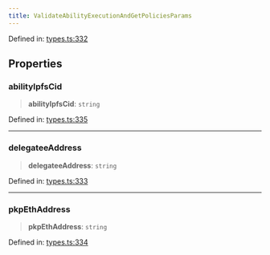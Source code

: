 ```yaml
---
title: ValidateAbilityExecutionAndGetPoliciesParams
---
```


Defined in: [types.ts:332](https://github.com/LIT-Protocol/Vincent/blob/5462864f5b471985671134e594d93faefcbfeb7e/packages/libs/contracts-sdk/src/types.ts#L332)

## Properties

### abilityIpfsCid

> **abilityIpfsCid**: `string`

Defined in: [types.ts:335](https://github.com/LIT-Protocol/Vincent/blob/5462864f5b471985671134e594d93faefcbfeb7e/packages/libs/contracts-sdk/src/types.ts#L335)

***

### delegateeAddress

> **delegateeAddress**: `string`

Defined in: [types.ts:333](https://github.com/LIT-Protocol/Vincent/blob/5462864f5b471985671134e594d93faefcbfeb7e/packages/libs/contracts-sdk/src/types.ts#L333)

***

### pkpEthAddress

> **pkpEthAddress**: `string`

Defined in: [types.ts:334](https://github.com/LIT-Protocol/Vincent/blob/5462864f5b471985671134e594d93faefcbfeb7e/packages/libs/contracts-sdk/src/types.ts#L334)
